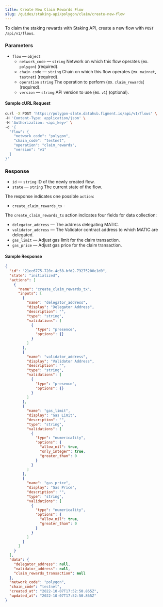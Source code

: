 ```yaml
---
title: Create New Claim Rewards Flow
slug: /guides/staking-api/polygon/claim/create-new-flow
---
```


To claim the staking rewards with Staking API, create a new flow with `POST /api/v1/flows`.

### Parameters

- `flow` &mdash; `object`
  - `network_code` &mdash; `string` Network on which this flow operates (ex. `polygon`) (required).
  - `chain_code` &mdash; `string` Chain on which this flow operates (ex. `mainnet`, `testnet`) (required).
  - `operation` `string` The operation to perform (ex. `claim_rewards`) (required).
  - `version` &mdash; `string` API version to use (ex. `v1`) (optional).

#### Sample cURL Request

```bash {5-10}
curl -X POST 'https://polygon-slate.datahub.figment.io/api/v1/flows' \
-H 'Content-Type: application/json' \
-H 'Authorization: <api_key>' \
-d '{
  "flow": {
    "network_code": "polygon",
    "chain_code": "testnet",
    "operation": "claim_rewards",
    "version": "v1"
  }
}'
```

### Response

- `id` &mdash; `string` ID of the newly created flow.
- `state` &mdash; `string` The current state of the flow.

The response indicates one possible `action`:

- `create_claim_rewards_tx` -

The `create_claim_rewards_tx` action indicates four fields for data collection:

- `delegator_address` &mdash; The address delegating MATIC.
- `validator_address` &mdash; The Validator contract address to which MATIC are delegated.
- `gas_limit` &mdash; Adjust gas limit for the claim transaction.
- `gas_price` &mdash; Adjust gas price for the claim transaction.

#### Sample Response

```json
{
  "id": "21ec6775-720c-4c58-bfd2-73275200e1d0",
  "state": "initialized",
  "actions": [
    {
      "name": "create_claim_rewards_tx",
      "inputs": [
        {
          "name": "delegator_address",
          "display": "Delegator Address",
          "description": "",
          "type": "string",
          "validations": [
            {
              "type": "presence",
              "options": {}
            }
          ]
        },
        {
          "name": "validator_address",
          "display": "Validator Address",
          "description": "",
          "type": "string",
          "validations": [
            {
              "type": "presence",
              "options": {}
            }
          ]
        },
        {
          "name": "gas_limit",
          "display": "Gas Limit",
          "description": "",
          "type": "string",
          "validations": [
            {
              "type": "numericality",
              "options": {
                "allow_nil": true,
                "only_integer": true,
                "greater_than": 0
              }
            }
          ]
        },
        {
          "name": "gas_price",
          "display": "Gas Price",
          "description": "",
          "type": "string",
          "validations": [
            {
              "type": "numericality",
              "options": {
                "allow_nil": true,
                "greater_than": 0
              }
            }
          ]
        }
      ]
    }
  ],
  "data": {
    "delegator_address": null,
    "validator_address": null,
    "claim_rewards_transaction": null
  },
  "network_code": "polygon",
  "chain_code": "testnet",
  "created_at": "2022-10-07T17:52:50.865Z",
  "updated_at": "2022-10-07T17:52:50.865Z"
}
```
